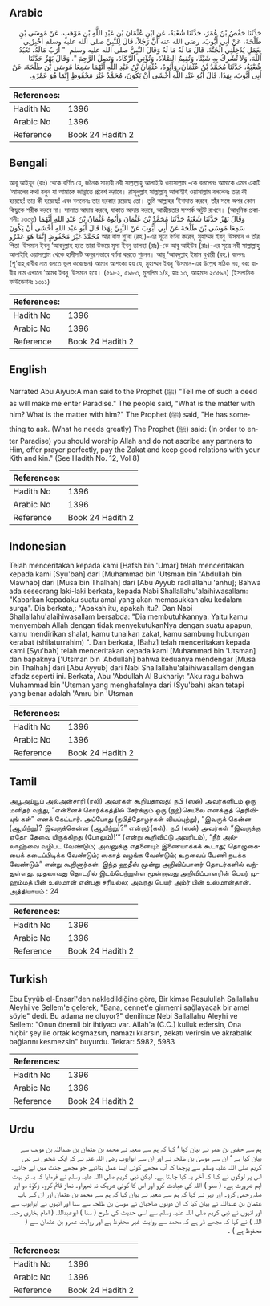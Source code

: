 ## Arabic


<div dir="rtl" lang="ar" style={{fontSize:'larger',backgroundColor:'#f8f9fa',padding:20}}>
حَدَّثَنَا حَفْصُ بْنُ عُمَرَ، حَدَّثَنَا شُعْبَةُ، عَنِ ابْنِ عُثْمَانَ بْنِ عَبْدِ اللَّهِ بْنِ مَوْهَبٍ، عَنْ مُوسَى بْنِ طَلْحَةَ، عَنْ أَبِي أَيُّوبَ، رضى الله عنه أَنَّ رَجُلاً، قَالَ لِلنَّبِيِّ صلى الله عليه وسلم أَخْبِرْنِي بِعَمَلٍ يُدْخِلُنِي الْجَنَّةَ‏.‏ قَالَ مَا لَهُ مَا لَهُ وَقَالَ النَّبِيُّ صلى الله عليه وسلم ‏ "‏ أَرَبٌ مَالَهُ، تَعْبُدُ اللَّهَ، وَلاَ تُشْرِكُ بِهِ شَيْئًا، وَتُقِيمُ الصَّلاَةَ، وَتُؤْتِي الزَّكَاةَ، وَتَصِلُ الرَّحِمَ ‏"‏‏.‏ وَقَالَ بَهْزٌ حَدَّثَنَا شُعْبَةُ، حَدَّثَنَا مُحَمَّدُ بْنُ عُثْمَانَ، وَأَبُوهُ، عُثْمَانُ بْنُ عَبْدِ اللَّهِ أَنَّهُمَا سَمِعَا مُوسَى بْنَ طَلْحَةَ، عَنْ أَبِي أَيُّوبَ، بِهَذَا‏.‏ قَالَ أَبُو عَبْدِ اللَّهِ أَخْشَى أَنْ يَكُونَ، مُحَمَّدٌ غَيْرَ مَحْفُوظٍ إِنَّمَا هُوَ عَمْرٌو‏.‏
</div>
<div style={{backgroundColor:'#f8f9fa',padding:20, marginBottom: 10}}><table> <thead> <tr> <th>References:</th> <th></th> </tr> </thead> <tbody><tr><td>Hadith No</td><td>1396</td></tr><tr><td>Arabic No</td><td>1396</td></tr><tr><td>Reference</td><td>Book 24 Hadith 2</td></tr></tbody></table></div>

## Bengali


<div dir="ltr" lang="bn" style={{fontSize:'larger',backgroundColor:'#f8f9fa',padding:20}}>
আবূ আইয়ূব (রাঃ) থেকে বর্ণিত যে, জনৈক সাহাবী নবী সাল্লাল্লাহু আলাইহি ওয়াসাল্লাম -কে বললেনঃ আমাকে এমন একটি ‘আমলের কথা বলুন যা আমাকে জান্নাতে প্রবেশ করাবে। রাসূলুল্লাহ সাল্লাল্লাহু আলাইহি ওয়াসাল্লাম বললেনঃ তার কী হয়েছে! তার কী হয়েছে! এবং বললেনঃ তার দরকার রয়েছে তো। তুমি আল্লাহর ‘ইবাদাত করবে, তাঁর সঙ্গে অপর কোন কিছুকে শরীক করবে না। সালাত আদায় করবে, যাকাত আদায় করবে, আত্মীয়তার সম্পর্ক অটুট রাখবে। (আধুনিক প্রকাশনীঃ ১৩০৬) وَقَالَ بَهْزٌ حَدَّثَنَا شُعْبَةُ حَدَّثَنَا مُحَمَّدُ بْنُ عُثْمَانَ وَأَبُوهُ عُثْمَانُ بْنُ عَبْدِ اللهِ أَنَّهُمَا سَمِعَا مُوسَى بْنَ طَلْحَةَ عَنْ أَبِي أَيُّوبَ عَنْ النَّبِيِّ بِهَذَا قَالَ أَبُو عَبْد اللهِ أَخْشَى أَنْ يَكُونَ مُحَمَّدٌ غَيْرَ مَحْفُوظٍ إِنَّمَا هُوَ عَمْرٌو আর বাহ্য শু‘বা (রহ.)-এর সূত্রে বর্ণনা করেন, মুহাম্মদ ইবনু ‘উসমান ও তাঁর পিতা ‘উসমান ইবনু ‘আবদুল্লাহ হতে তারা উভয়ে মূসা ইবনু তালহা (রাঃ)-কে আবূ আইউব (রাঃ)-এর সূত্রে নবী সাল্লাল্লাহু আলাইহি ওয়াসাল্লাম থেকে হাদীসটি অনুরূপভাবে বর্ণনা করতে শুনেন। আবূ ‘আবদুল্লাহ ইমাম বুখারী (রহ.) বলেনঃ (শু‘বাহ্ রাবীর নাম বলতে ভুল করেছেন) আমার আশংকা হয় যে, মুহাম্মদ ইবনু ‘উসমান-এর উল্লেখ সঠিক নয়, বরং রাবীর নাম এখানে ‘আমর ইবনু ‘উসমান হবে। (৫৯৮২, ৫৯৮৩, মুসলিম ১/৪, হাঃ ১৩, আহমাদ ২৩৫৯৭) (ইসলামিক ফাউন্ডেশনঃ ১৩১১)
</div>
<div style={{backgroundColor:'#f8f9fa',padding:20, marginBottom: 10}}><table> <thead> <tr> <th>References:</th> <th></th> </tr> </thead> <tbody><tr><td>Hadith No</td><td>1396</td></tr><tr><td>Arabic No</td><td>1396</td></tr><tr><td>Reference</td><td>Book 24 Hadith 2</td></tr></tbody></table></div>

## English


<div dir="ltr" lang="en" style={{fontSize:'larger',backgroundColor:'#f8f9fa',padding:20}}>
Narrated Abu Aiyub:A man said to the Prophet (ﷺ) "Tell me of such a deed as will make me enter Paradise." The people said, "What is the matter with him? What is the matter with him?" The Prophet (ﷺ) said, "He has something to ask. (What he needs greatly) The Prophet (ﷺ) said: (In order to enter Paradise) you should worship Allah and do not ascribe any partners to Him, offer prayer perfectly, pay the Zakat and keep good relations with your Kith and kin." (See Hadith No. 12, Vol 8)
</div>
<div style={{backgroundColor:'#f8f9fa',padding:20, marginBottom: 10}}><table> <thead> <tr> <th>References:</th> <th></th> </tr> </thead> <tbody><tr><td>Hadith No</td><td>1396</td></tr><tr><td>Arabic No</td><td>1396</td></tr><tr><td>Reference</td><td>Book 24 Hadith 2</td></tr></tbody></table></div>

## Indonesian


<div dir="ltr" lang="id" style={{fontSize:'larger',backgroundColor:'#f8f9fa',padding:20}}>
Telah menceritakan kepada kami [Hafsh bin 'Umar] telah menceritakan kepada kami [Syu'bah] dari [Muhammad bin 'Utsman bin 'Abdullah bin Mawhab] dari [Musa bin Thalhah] dari [Abu Ayyub radliallahu 'anhu]; Bahwa ada seseorang laki-laki berkata, kepada Nabi Shallallahu'alaihiwasallam: "Kabarkan kepadaku suatu amal yang akan memasukkan aku kedalam surga". Dia berkata,: "Apakah itu, apakah itu?. Dan Nabi Shallallahu'alaihiwasallam bersabda: "Dia membutuhkannya. Yaitu kamu menyembah Allah dengan tidak menyekutukanNya dengan suatu apapun, kamu mendirikan shalat, kamu tunaikan zakat, kamu sambung hubungan kerabat (shilaturrahim) ". Dan berkata, [Bahz] telah menceritakan kepada kami [Syu'bah] telah menceritakan kepada kami [Muhammad bin 'Utsman] dan bapaknya ['Utsman bin 'Abdullah] bahwa keduanya mendengar [Musa bin Thalhah] dari [Abu Ayyub] dari Nabi Shallallahu'alaihiwasallam dengan lafadz seperti ini. Berkata, Abu 'Abdullah Al Bukhariy: "Aku ragu bahwa Muhammad bin 'Utsman yang menghafalnya dari (Syu'bah) akan tetapi yang benar adalah 'Amru bin 'Utsman
</div>
<div style={{backgroundColor:'#f8f9fa',padding:20, marginBottom: 10}}><table> <thead> <tr> <th>References:</th> <th></th> </tr> </thead> <tbody><tr><td>Hadith No</td><td>1396</td></tr><tr><td>Arabic No</td><td>1396</td></tr><tr><td>Reference</td><td>Book 24 Hadith 2</td></tr></tbody></table></div>

## Tamil


<div dir="ltr" lang="ta" style={{fontSize:'larger',backgroundColor:'#f8f9fa',padding:20}}>
அபூஅய்யூப் அல்அன்சாரி (ரலி) அவர்கள் கூறியதாவது: நபி (ஸல்) அவர்களிடம் ஒரு மனிதர் வந்து, “என்னைச் சொர்க்கத்தில் சேர்க்கும் ஒரு (நற்)செயலை எனக்குத் தெரிவியுங் கள்” எனக் கேட்டார். அப்போது (நபித்தோழர்கள் வியப்புற்று), “இவருக் கென்ன (ஆயிற்று)? இவருக்கென்ன (ஆயிற்று)?” என்றார்(கள்). நபி (ஸல்) அவர்கள் “இவருக்கு ஏதோ தேவை யிருக்கிறது (போலும்)!‘“ (என்று கூறிவிட்டு அவரிடம்), “நீர் அல்லாஹ்வை வழிபட வேண்டும்; அவனுக்கு எதனையும் இணையாக்கக் கூடாது; தொழுகையைக் கடைப்பிடிக்க வேண்டும்; ஸகாத் வழங்க வேண்டும்; உறவைப் பேணி நடக்க வேண்டும்” என்று கூறினார்கள். இந்த ஹதீஸ் மூன்று அறிவிப்பாளர் தொடர்களில் வந்துள்ளது. முதலாவது தொடரில் இடம்பெற்றுள்ள மூன்றாவது அறிவிப்பாளரின் பெயர் முஹம்மத் பின் உஸ்மான் என்பது சரியல்ல; அவரது பெயர் அம்ர் பின் உஸ்மான்தான். அத்தியாயம் : 24
</div>
<div style={{backgroundColor:'#f8f9fa',padding:20, marginBottom: 10}}><table> <thead> <tr> <th>References:</th> <th></th> </tr> </thead> <tbody><tr><td>Hadith No</td><td>1396</td></tr><tr><td>Arabic No</td><td>1396</td></tr><tr><td>Reference</td><td>Book 24 Hadith 2</td></tr></tbody></table></div>

## Turkish


<div dir="ltr" lang="tr" style={{fontSize:'larger',backgroundColor:'#f8f9fa',padding:20}}>
Ebu Eyyûb el-Ensarî'den nakledildiğine göre, Bir kimse Resulullah Sallallahu Aleyhi ve Sellem'e gelerek, "Bana, cennet'e girmemi sağlayacak bir amel söyle" dedi. Bu adama ne oluyor?" denilince Nebi Sallallahu Aleyhi ve Sellem: "Onun önemli bir ihtiyacı var. Allah'a (C.C.) kulluk edersin, Ona hiçbir şey ile ortak koşmazsın, namazı kılarsın, zekatı verirsin ve akrabalık bağlarını kesmezsin" buyurdu. Tekrar: 5982, 5983
</div>
<div style={{backgroundColor:'#f8f9fa',padding:20, marginBottom: 10}}><table> <thead> <tr> <th>References:</th> <th></th> </tr> </thead> <tbody><tr><td>Hadith No</td><td>1396</td></tr><tr><td>Arabic No</td><td>1396</td></tr><tr><td>Reference</td><td>Book 24 Hadith 2</td></tr></tbody></table></div>

## Urdu


<div dir="rtl" lang="ur" style={{fontSize:'larger',backgroundColor:'#f8f9fa',padding:20}}>
ہم سے حفص بن عمر نے بیان کیا ‘ کہا کہ ہم سے شعبہ نے محمد بن عثمان بن عبداللہ بن موہب سے بیان کیا ہے ‘ ان سے موسیٰ بن طلحہ نے اور ان سے ابوایوب رضی اللہ عنہ نے کہ ایک شخص نے نبی کریم صلی اللہ علیہ وسلم سے پوچھا کہ آپ مجھے کوئی ایسا عمل بتائیے جو مجھے جنت میں لے جائے۔ اس پر لوگوں نے کہا کہ آخر یہ کیا چاہتا ہے۔ لیکن نبی کریم صلی اللہ علیہ وسلم نے فرمایا کہ یہ تو بہت اہم ضرورت ہے۔ ( سنو ) اللہ کی عبادت کرو اور اس کا کوئی شریک نہ ٹھہراو۔ نماز قائم کرو۔ زکوٰۃ دو اور صلہ رحمی کرو۔ اور بہز نے کہا کہ ہم سے شعبہ نے بیان کیا کہ ہم سے محمد بن عثمان اور ان کے باپ عثمان بن عبداللہ نے بیان کیا کہ ان دونوں صاحبان نے موسیٰ بن طلحہ سے سنا اور انہوں نے ابوایوب سے اور انہوں نے نبی کریم صلی اللہ علیہ وسلم سے اسی حدیث کی طرح ( سنا ) ابوعبداللہ ( امام بخاری رحمہ اللہ ) نے کہا کہ مجھے ڈر ہے کہ محمد سے روایت غیر محفوظ ہے اور روایت عمرو بن عثمان سے ( محفوظ ہے ) ۔
</div>
<div style={{backgroundColor:'#f8f9fa',padding:20, marginBottom: 10}}><table> <thead> <tr> <th>References:</th> <th></th> </tr> </thead> <tbody><tr><td>Hadith No</td><td>1396</td></tr><tr><td>Arabic No</td><td>1396</td></tr><tr><td>Reference</td><td>Book 24 Hadith 2</td></tr></tbody></table></div>
